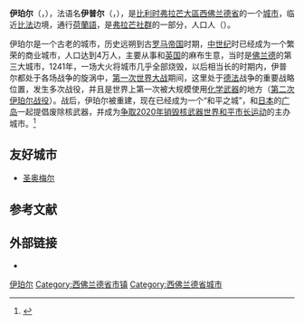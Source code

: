 {{noteTA
|G1=比利时地名
}}
{{Infobox Belgium municipality
|name             = 伊珀尔
|native_name      = <small>{{native name|nl|Ieper}}<br>{{native name|fr|Ypres}}<br>{{native name|de|Ypern}}<br>{{native name|vls|Yper}}</small>
|picture          = Ypres grand place.JPG
|picture-legend   = 伊珀尔大广场，左为[[布料厅_(伊珀尔)|布料厅]]和钟楼，右为大教堂
|map              = Ieper West-Flanders Belgium Map.svg
|map-legend       = 伊珀尔在[[西佛兰德省|西佛兰德省]]的位置
|arms             = Ieper wapen.svg
|flag             = Flag of Ypres.svg
|region           = {{BE-REG-FLE}}
|community        = {{BE-NL}}
|province         = {{BE-PROV-WV}}
|arrondissement   = [[伊珀尔区|伊珀尔区]]
|nis              = 33011
|pyramid-date     = 2006年1月1日
|0–19=22.52
|20–64=58.08
|65=19.40
|foreigners       = 1.89
|foreigners-date  = 2005年7月1日
|mayor            = Emmily Talpe ([[开放弗拉芒自由民主党|Open Ieper]])
|majority         = [[开放弗拉芒自由民主党|Open Ieper]], [[新弗拉芒人聯盟|N-VA]], [[前进_(比利时)|Vooruit]]
|postal-codes     = 8900, 8902, 8904, 8906, 8908
|telephone-area   = 057
|web              = {{Official URL}}
|coordinates      = {{coord|50|51|N|02|53|E|region:BE|display=inline,title}}
}}
'''伊珀尔'''（{{lang-nl|Ieper}}，{{IPA-nl|ˈipər|-|Nl-Ieper.ogg}}），法语名'''伊普尔'''（{{lang-fr|Ypres}}，{{IPA-fr|ipʁ}}），是[[比利时|比利时]][[弗拉芒大區|弗拉芒大區]][[西佛兰德省|西佛兰德省]]的一个[[比利时城市列表|城市]]，临近[[比利时|比]][[法国|法]]边境，通行[[荷蘭語|荷蘭語]]，是[[弗拉芒社群|弗拉芒社群]]的一部分，人口{{wikidata|property|normal+|P1082}}人（{{wikidata|qualifier|P1082|P585}}）。

伊珀尔是一个古老的城市，历史远朔到古[[罗马帝国|罗马帝国]]时期，[[中世纪|中世纪]]时已经成为一个繁荣的商业城市，人口达到4万人，主要从事和[[英国|英国]]的麻布生意，当时是[[佛兰德|佛兰德]]的第三大城市，1241年，一场大火将城市几乎全部烧毁，以后相当长的时期内，伊普尔都处于各场战争的旋涡中，[[第一次世界大战|第一次世界大战]]期间，这里处于[[德国|德]][[法国|法]]战争的重要战略位置，发生多次战役，并且是世界上第一次被大规模使用[[化学武器|化学武器]]的地方（[[第二次伊珀尔战役|第二次伊珀尔战役]]）。战后，伊珀尔被重建，现在已经成为一个“和平之城”，和[[日本|日本]]的[[廣島市|广岛]]一起提倡废除核武器，并成为[https://web.archive.org/web/20110418083236/http://www.2020visioncampaign.org/ 争取2020年销毁核武器世界和平市长运动]的主办城市。<ref>{{Cite news|url=http://www.civilmedia.tw/archives/60761|title=老掉牙的納粹報導 如何走進世界大戰、暴力和大屠殺的深度旅遊？|last=|first=|date=2017-02-21|work=|newspaper=公民行動影音紀錄資料庫|accessdate=2017-03-14|language=zh-TW|archive-date=2021-02-16|archive-url=https://web.archive.org/web/20210216124959/https://www.civilmedia.tw/archives/60761|dead-url=no}}</ref>

==友好城市==
* {{FRA}} [[圣奥梅尔|圣奥梅尔]]

== 参考文献 ==
{{Reflist}}

==外部链接==
* {{Commons category-inline|Ieper}}

{{西佛兰德省市镇}}
{{Authority control}}
{{DEFAULTSORT:Ieper}}
[[Category:伊珀尔|]]
[[Category:西佛兰德省市镇|Category:西佛兰德省市镇]]
[[Category:西佛兰德省城市|Category:西佛兰德省城市]]
